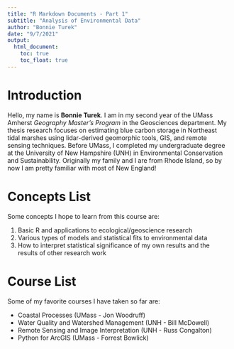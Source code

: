 ```yaml
---
title: "R Markdown Documents - Part 1"
subtitle: "Analysis of Environmental Data"
author: "Bonnie Turek"
date: "9/7/2021"
output:
  html_document:
    toc: true
    toc_float: true
---
```


# Introduction
Hello, my name is **Bonnie Turek**. I am in my second year of the UMass Amherst *Geography Master's Program* in the Geosciences department. My thesis research focuses on estimating blue carbon storage in Northeast tidal marshes using lidar-derived geomorphic tools, GIS, and remote sensing techniques. Before UMass, I completed my undergraduate degree at the University of New Hampshire (UNH) in Environmental Conservation and Sustainability. Originally my family and I are from Rhode Island, so by now I am pretty familiar with most of New England! 


# Concepts List
Some concepts I hope to learn from this course are:

1. Basic R and applications to ecological/geoscience research
2. Various types of models and statistical fits to environmental data
3. How to interpret statistical significance of my own results and the results of other research work


# Course List
Some of my favorite courses I have taken so far are:

* Coastal Processes (UMass - Jon Woodruff)
* Water Quality and Watershed Management (UNH - Bill McDowell)
* Remote Sensing and Image Interpretation (UNH - Russ Congalton)
* Python for ArcGIS (UMass - Forrest Bowlick)
